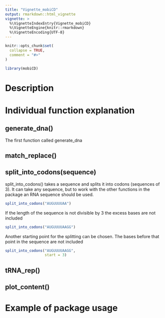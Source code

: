 ```yaml
---
title: "Vignette_mobiCD"
output: rmarkdown::html_vignette
vignette: >
  %\VignetteIndexEntry{Vignette_mobiCD}
  %\VignetteEngine{knitr::rmarkdown}
  %\VignetteEncoding{UTF-8}
---
```


```r
knitr::opts_chunk$set(
  collapse = TRUE,
  comment = "#>"
)
```

```r
library(mobiCD)
```

# Description

# Individual function explanation

## generate_dna()

The first function called generate_dna

## match_replace()

## split_into_codons(sequence)

split_into_codons() takes a sequence and splits it into codons (sequences of 3). It can take any sequence, but to work with the other functions in the package an RNA sequence should be used.

```r
split_into_codons("AUGUUUUAA")
```

If the length of the sequence is not divisible by 3 the excess bases are not included

```r
split_into_codons("AUGUUUUAAGG")
```

Another starting point for the splitting can be chosen. The bases before that point in the sequence are not included

```r
split_into_codons("AUGUUUUAAGG",
                  start = 3)
```

## tRNA_rep()

## plot_content()

# Example of package usage
